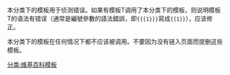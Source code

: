 本分类下的模板用于侦测错误。如果有模板T调用了本分类下的模板，则说明模板T的语法有错误（通常是編號參數的語法錯誤，即<code><nowiki>{{{1}}}</nowiki></code>寫成<code><nowiki>{{1}}</nowiki></code>），应该修正。

本分类下的模板在任何情况下都不应该被调用。不要因为没有链入页面而提删这些模板。

[[分类:维基百科模板|分类:维基百科模板]]